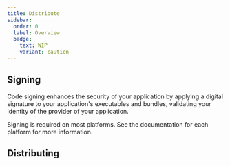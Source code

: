 ```yaml
---
title: Distribute
sidebar:
  order: 0
  label: Overview
  badge:
    text: WIP
    variant: caution
---
```



## Signing

Code signing enhances the security of your application by applying a digital signature to your
application's executables and bundles, validating your identity of the provider of your application.

Signing is required on most platforms. See the documentation for each platform for more information.

<CardGrid>
  <LinkCard
    title="macOS"
    href="/distribute/signing/ios"
    description="Code signing and notarization for macOS apps"
  />
  <LinkCard
    title="Windows"
    href="/distribute/signing/ios"
    description="Code signing Windows installers"
  />
  <LinkCard
    title="Linux"
    href="/distribute/signing/ios"
    description="Code signing Linux packages"
  />
  <LinkCard
    title="Android"
    href="/distribute/signing/android"
    description="Code signing for Android"
  />
  <LinkCard
    title="iOS"
    href="/distribute/signing/ios"
    description="Code signing for iOS"
  />
</CardGrid>

## Distributing

<CardGrid>
  <LinkCard
    title="AUR"
    href="/distribute/aur"
    description="Distribution using the Arch User Repository"
  />
  <LinkCard
    title="CrabNebula Cloud"
    href="/distribute/crabnebula-cloud"
    description="Distribute your app using CrabNebula"
  />
  <LinkCard
    title="Flathub"
    href="/distribute/flatpak/"
    description="Distribute as a Flatpak"
  />
  <LinkCard
    title="Snapcraft"
    href="/distribute/snapcraft/"
    description="Distribute on Snapcraft.io"
  />
  <LinkCard
    title="RPM"
    href="/distribute/rpm"
    description="Distribute as an RPM package"
  />
</CardGrid>


<Stub />
